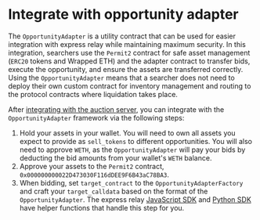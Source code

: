 # Integrate with opportunity adapter

The `OpportunityAdapter` is a utility contract that can be used for easier integration with express relay while maintaining maximum security. In this integration, searchers use the `Permit2` contract for safe asset management (`ERC20` tokens and Wrapped ETH) and the adapter contract to transfer bids, execute the opportunity, and ensure the assets are transferred correctly. Using the `OpportunityAdapter` means that a searcher does not need to deploy their own custom contract for inventory management and routing to the protocol contracts where liquidation takes place.

After [integrating with the auction server](./auction-server), you can integrate with the `OpportunityAdapter` framework via the following steps:
1. Hold your assets in your wallet. You will need to own all assets you expect to provide as `sell_tokens` to different opportunities. You will also need to approve `WETH`, as the `OpportunityAdapter` will pay your bids by deducting the bid amounts from your wallet's `WETH` balance.
2. Approve your assets to the `Permit2` contract, `0x000000000022D473030F116dDEE9F6B43aC78BA3`.
3. When bidding, set `target_contract` to the `OpportunityAdapterFactory` and craft your `target_calldata` based on the format of the `OpportunityAdapter`. The express relay [JavaScript SDK](https://www.npmjs.com/package/@pythnetwork/express-relay-evm-js) and [Python SDK](https://pypi.org/project/express-relay/) have helper functions that handle this step for you.
